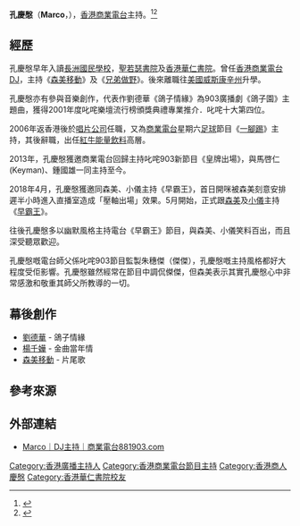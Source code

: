 '''孔慶慇'''（'''Marco'''，{{bd|1979年|3月8日}}），[[香港商業電台|香港商業電台]]主持。<ref>{{Cite web |url=https://www.bastillepost.com/hongkong/article/5297387-%E5%90%8C%E5%B0%8F%E5%84%80marco%E5%8C%96%E8%BA%AB%E5%B0%8F%E4%B8%91-%E6%A3%AE%E7%BE%8E%EF%BC%9Aput-on-a-happy-face |title=孖小儀Marco化身「小丑」 森美：Put on a happy face |access-date=2021-02-12 |archive-date=2020-08-05 |archive-url=https://web.archive.org/web/20200805053100/https://www.bastillepost.com/hongkong/article/5297387-%E5%90%8C%E5%B0%8F%E5%84%80marco%E5%8C%96%E8%BA%AB%E5%B0%8F%E4%B8%91-%E6%A3%AE%E7%BE%8E%EF%BC%9Aput-on-a-happy-face |dead-url=no }}</ref><ref>{{Cite web |url=https://hk.appledaily.com/food/20170127/Y65RNBLYGJBOC7YDUNGIRTWIQE/ |title=【飲食籽】長洲水上鮮日賣四款　即捕即炸海鱺魚塊 |access-date=2021-02-12 |archive-date=2021-06-21 |archive-url=https://web.archive.org/web/20210621170153/https://hk.appledaily.com/food/20170127/Y65RNBLYGJBOC7YDUNGIRTWIQE/ }}</ref>

==經歷==
孔慶慇早年入讀[[長洲國民學校|長洲國民學校]]，[[聖若瑟書院|聖若瑟書院]]及[[香港華仁書院|香港華仁書院]]。曾任[[香港商業電台|香港商業電台]][[DJ|DJ]]，主持《[[森美移動|森美移動]]》及《[[兄弟做野|兄弟做野]]》。後來離職往[[美國|美國]][[威斯康辛州|威斯康辛州]]升學。

孔慶慇亦有參與音樂創作，代表作劉德華《鴿子情緣》為903廣播劇《鴿子園》主題曲，獲得2001年度叱咤樂壇流行榜頒獎典禮專業推介．叱咤十大第四位。

2006年返香港後於[[唱片公司|唱片公司]]任職，又為[[商業電台|商業電台]]星期六[[足球|足球]]節目《[[一腳踢|一腳踢]]》主持，其後辭職，出任[[紅牛能量飲料|紅牛能量飲料]]高層。

2013年，孔慶慇獲邀商業電台回歸主持叱咤903新節目《皇牌出場》，與馬啓仁(Keyman)、鍾國雄一同主持至今。

2018年4月，孔慶慇獲邀同森美、小儀主持《早霸王》，首日開咪被森美刻意安排遲半小時進入直播室造成「壓軸出場」效果。5月開始，正式跟[[森美|森美]]及[[小儀|小儀]]主持《[[早霸王|早霸王]]》。

往後孔慶慇多以幽默風格主持電台《早霸王》節目，與森美、小儀笑料百出，而且深受聽眾歡迎。

孔慶慇嘅電台師父係叱咤903節目監製朱穗傑（傑傑），孔慶慇嘅主持風格都好大程度受佢影響。孔慶慇雖然經常在節目中調侃𠎀傑，但森美表示其實孔慶慇心中非常感激和敬重其師父所教導的一切。

==幕後創作==
*[[劉德華|劉德華]] - 鴿子情緣
*[[楊千嬅|楊千嬅]] - 金曲當年情
*[[森美移動|森美移動]] - 片尾歌

== 參考來源 ==
{{reflist}}

== 外部連結 ==
* [http://www.881903.com/host/861 Marco｜DJ主持｜商業電台881903.com] {{Wayback|url=http://www.881903.com/host/861 |date=20220202032827 }}

{{叱咤903DJ}}
[[Category:香港廣播主持人|Category:香港廣播主持人]]
[[Category:香港商業電台節目主持|Category:香港商業電台節目主持]]
[[Category:香港商人|Category:香港商人]]
[[Category:孔姓|慶慇]]
[[Category:香港華仁書院校友|Category:香港華仁書院校友]]